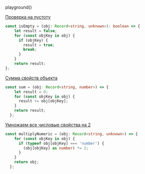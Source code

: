 playground()

<Meta title="Учебник/Объекты/Основы" />

[Проверка на пустоту](https://learn.javascript.ru/task/is-empty)
```ts
const isEmpty = (obj: Record<string, unknown>): boolean => {
    let result = false;
    for (const objKey in obj) {
      if (objKey) {
        result = true;
        break;
      }
    }
    return result;
};
```

[Сумма свойств объекта](https://learn.javascript.ru/task/sum-object)
```ts
const sum = (obj: Record<string, number>) => {
    let result = 0;
    for (const objKey in obj) {
      result += obj[objKey];
    }
    return result;
  };
```

[Умножаем все числовые свойства на 2](https://learn.javascript.ru/task/multiply-numeric)
```ts
const multiplyNumeric = (obj: Record<string, unknown>) => {
    for (const objKey in obj) {
      if (typeof obj[objKey] === 'number') {
        (obj[objKey] as number) *= 2;
      }
    }
    return obj;
  };
```

